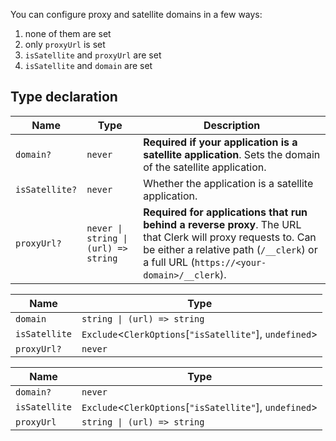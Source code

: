 You can configure proxy and satellite domains in a few ways:

1. none of them are set
2. only `proxyUrl` is set
3. `isSatellite` and `proxyUrl` are set
4. `isSatellite` and `domain` are set

## Type declaration

| Name           | Type                                            | Description                                                                                                                                                                                           |
| -------------- | ----------------------------------------------- | ----------------------------------------------------------------------------------------------------------------------------------------------------------------------------------------------------- |
| `domain?`      | `never`                                         | **Required if your application is a satellite application**. Sets the domain of the satellite application.                                                                                            |
| `isSatellite?` | `never`                                         | Whether the application is a satellite application.                                                                                                                                                   |
| `proxyUrl?`    | <code>never \| string \| (url) => string</code> | **Required for applications that run behind a reverse proxy**. The URL that Clerk will proxy requests to. Can be either a relative path (`/__clerk`) or a full URL (`https://<your-domain>/__clerk`). |

| Name          | Type                                                        |
| ------------- | ----------------------------------------------------------- |
| `domain`      | <code>string \| (url) => string</code>                      |
| `isSatellite` | `Exclude`\<`ClerkOptions`\[`"isSatellite"`\], `undefined`\> |
| `proxyUrl?`   | `never`                                                     |

| Name          | Type                                                        |
| ------------- | ----------------------------------------------------------- |
| `domain?`     | `never`                                                     |
| `isSatellite` | `Exclude`\<`ClerkOptions`\[`"isSatellite"`\], `undefined`\> |
| `proxyUrl`    | <code>string \| (url) => string</code>                      |
